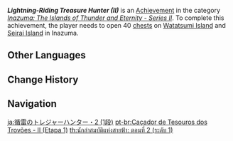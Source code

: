 {{Achievement Infobox
|title        = Lightning-Riding Treasure Hunter (II)
|id           = 80105
|order id     = 0105
|category     = Inazuma: The Islands of Thunder and Eternity - Series II
|description  = Open 40 [[chests]] on [[Watatsumi Island]] and [[Seirai Island]] in [[Inazuma]].
|requirements = 
|primogems    = 5
|tracking     = Tracks the amount of chests opened.
|topic        = Chests
|set          = Lightning-Riding Treasure Hunter (II)
|tier         = 1
|tiers_total  = 3
}}
'''''Lightning-Riding Treasure Hunter (II)''''' is an [[Achievement]] in the category ''[[Inazuma: The Islands of Thunder and Eternity - Series II]]''. To complete this achievement, the player needs to open 40 [[chests]] on [[Watatsumi Island]] and [[Seirai Island]] in Inazuma.
<!--
==Trivia==

==Video Guides==
{{EVT
|video1   = 
|caption1 = 
}}
-->
==Other Languages==
{{Other Languages|Transclude=Lightning-Riding Treasure Hunter (II)}}

==Change History==
{{Change History|2.1}}
<!--
==References==
{{Reflist}}
-->
==Navigation==
{{Achievement Navbox}}

[[ja:循雷のトレジャーハンター・2 (1段)]]
[[pt-br:Caçador de Tesouros dos Trovões - II (Etapa 1)]]
[[th:นักล่าสมบัติแห่งสายฟ้า: ตอนที่ 2 (ระดับ 1)]]